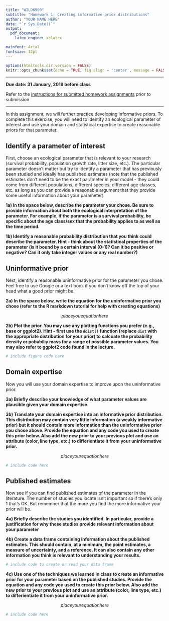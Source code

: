 ```yaml
---
title: "WILD6900"
subtitle: "Homework 1: Creating informative prior distributions"
author: "YOUR NAME HERE"
date: "`r Sys.Date()`"
output: 
  pdf_document:
    latex_engine: xelatex

mainfont: Arial
fontsize: 12pt
---
```


```r
options(htmltools.dir.version = FALSE)
knitr::opts_chunk$set(echo = TRUE, fig.align = 'center', message = FALSE, warning = FALSE)
```

***

**Due date: 31 January, 2019 before class**

Refer to the [instructions for submitted homework assignments](https://rushinglab.github.io/WILD6900/articles/homework.html) prior to submission

***

In this assignment, we will further practice developing informative priors. To complete this exercise, you will need to identify an ecological parameter of interest and use your domain and statistical expertise to create reasonable priors for that parameter. 

## Identify a parameter of interest

First, choose an ecological parameter that is relevant to your research (survival probability, population growth rate, litter size, etc.). The particular parameter doesn't matter but try to identify a parameter that has previously been studied and ideally has published estimates (note that the published estimates don't need to be the exact parameter in your model - they could come from different populations, different species, different age classes, etc. as long as you can provide a reasonable argument that they provide some useful information about your parameter)

**1a) In the space below, describe the parameter your chose. Be sure to provide information about both the ecological interpretation of the parameter. For example, if the parameter is a survival probability, be specific about the age class/sex that the probability applies to as well as the time period.**


**1b) Identify a reasonable probability distribution that you think could describe the parameter. Hint - think about the statistical properties of the parameter (is it bound by a certain interval (0-1)? Can it be positive or negative? Can it only take integer values or any real number?)**

## Uninformative prior

Next, identify a reasonable uninformative prior for the parameter you chose. Feel free to use Google or a text book if you don't know off the top of your head what a good prior might be. 

**2a) In the space below, write the equation for the uninformative prior you chose (refer to the R markdown tutorial for help with creating equations)**


$$place you equation here$$

**2b) Plot the prior. You may use any plotting functions you prefer (e.g., base or ggplot2). Hint - first use the `ddist()` function (replace `dist` with the appropriate distribution for your prior) to calcuate the probability density or pobabiliy mass for a range of possible parameter values. You may also refer to ggplot2 code found in the lecture.** 


```r
# include figure code here
```

## Domain expertise

Now you will use your domain expertise to improve upon the uninformative prior. 

**3a) Briefly describe your knowledge of what parameter values are plausible given your domain expertise.** 


**3b) Translate your domain expertise into an informative prior distribution. This distribution may contain very little information (a weakly informative prior) but it should contain more information than the uninformative prior you chose above. Provide the equation and any code you used to create this prior below. Also add the new prior to your previous plot and use an attribute (color, line type, etc.) to differientiate it from your uninformative prior.** 


$$place your equation here$$
```r
# include code here
```


## Published estimates

Now see if you can find published estimates of the parameter in the literature. The number of studies you locate isn't important so if there's only 1 that's OK. But remember that the more you find the more informative your prior will be. 

**4a) Briefly describe the studies you identified. In particular, provide a justification for why these studies provide relevant information about your parameter**


**4b) Create a data frame containing information about the published estimates. This should contain, at a minimum, the point estimates, a measure of uncertainty, and a reference. It can also contain any other information you think is relevant to understanding your results.**

```r
# include code to create or read your data frame
```

**4c) Use one of the techniques we learned in class to create an informative prior for your parameter based on the published studies. Provide the equation and any code you used to create this prior below. Also add the new prior to your previous plot and use an attribute (color, line type, etc.) to differientiate it from your uninformative prior.**

$$place your equation here$$

```r
# include code here
```
